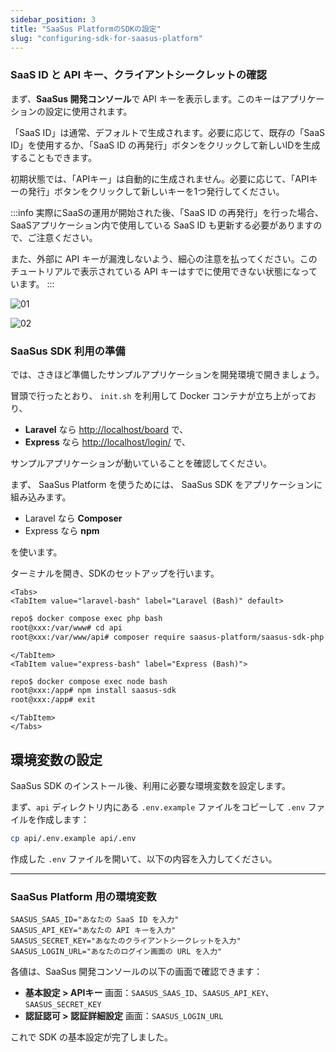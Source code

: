 ```yaml
---
sidebar_position: 3
title: "SaaSus PlatformのSDKの設定"
slug: "configuring-sdk-for-saasus-platform"
---
```



### SaaS ID と API キー、クライアントシークレットの確認

まず、**SaaSus 開発コンソール**で API キーを表示します。このキーはアプリケーションの設定に使用されます。

「SaaS ID」は通常、デフォルトで生成されます。必要に応じて、既存の「SaaS ID」を使用するか、「SaaS ID の再発行」ボタンをクリックして新しいIDを生成することもできます。

初期状態では、「APIキー」は自動的に生成されません。必要に応じて、「APIキーの発行」ボタンをクリックして新しいキーを1つ発行してください。

:::info
実際にSaaSの運用が開始された後、「SaaS ID の再発行」を行った場合、SaaSアプリケーション内で使用している SaaS ID も更新する必要がありますので、ご注意ください。

また、外部に API キーが漏洩しないよう、細心の注意を払ってください。このチュートリアルで表示されている API キーはすでに使用できない状態になっています。
:::

![01](/ja/img/tutorial/configuring-sdk-for-saasus-platform/configuring-sdk-for-saasus-platform-01.png)

![02](/ja/img/tutorial/configuring-sdk-for-saasus-platform/configuring-sdk-for-saasus-platform-02.png)

### SaaSus SDK 利用の準備

では、さきほど準備したサンプルアプリケーションを開発環境で開きましょう。

冒頭で行ったとおり、 `init.sh` を利用して Docker コンテナが立ち上がっており、

- **Laravel** なら [http://localhost/board](http://localhost/board) で、
- **Express** なら [http://localhost/login/](http://localhost/login/) で、

サンプルアプリケーションが動いていることを確認してください。

まず、 SaaSus Platform を使うためには、 SaaSus SDK をアプリケーションに組み込みます。

- Laravel なら **Composer**
- Express なら **npm**

を使います。

ターミナルを開き、SDKのセットアップを行います。

```mdx-code-block
<Tabs>
<TabItem value="laravel-bash" label="Laravel (Bash)" default>
```

```bash
repo$ docker compose exec php bash
root@xxx:/var/www# cd api
root@xxx:/var/www/api# composer require saasus-platform/saasus-sdk-php
```

```mdx-code-block
</TabItem>
<TabItem value="express-bash" label="Express (Bash)">
```

```bash
repo$ docker compose exec node bash
root@xxx:/app# npm install saasus-sdk
root@xxx:/app# exit
```

```mdx-code-block
</TabItem>
</Tabs>
```

## 環境変数の設定

SaaSus SDK のインストール後、利用に必要な環境変数を設定します。

まず、`api` ディレクトリ内にある `.env.example` ファイルをコピーして `.env` ファイルを作成します：

```bash
cp api/.env.example api/.env
```

作成した `.env` ファイルを開いて、以下の内容を入力してください。

---

### SaaSus Platform 用の環境変数

```env
SAASUS_SAAS_ID="あなたの SaaS ID を入力"
SAASUS_API_KEY="あなたの API キーを入力"
SAASUS_SECRET_KEY="あなたのクライアントシークレットを入力"
SAASUS_LOGIN_URL="あなたのログイン画面の URL を入力"
```

各値は、SaaSus 開発コンソールの以下の画面で確認できます：

- **基本設定 > APIキー** 画面：`SAASUS_SAAS_ID`、`SAASUS_API_KEY`、`SAASUS_SECRET_KEY`
- **認証認可 > 認証詳細設定** 画面：`SAASUS_LOGIN_URL`

これで SDK の基本設定が完了しました。
